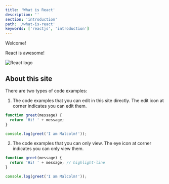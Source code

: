 ```yaml
---
title: 'What is React'
description: ''
section: 'introduction'
path: '/what-is-react'
keywords: ['reactjs', 'introduction']
---
```


Welcome!

React is awesome!

![React logo](react-logo.png)

## About this site

There are two types of code examples:

1. The code examples that you can edit in this site directly. The edit icon at corner indicates you can edit them.

```js live fileName=some.js
function greet(message) {
  return 'Hi! ' + message;
}

console.log(greet('I am Malcolm!'));
```

2. The code examples that you can only view. The eye icon at corner indicates you can only view them.

```js
function greet(message) {
  return 'Hi! ' + message; // highlight-line
}

console.log(greet('I am Malcolm!'));
```
